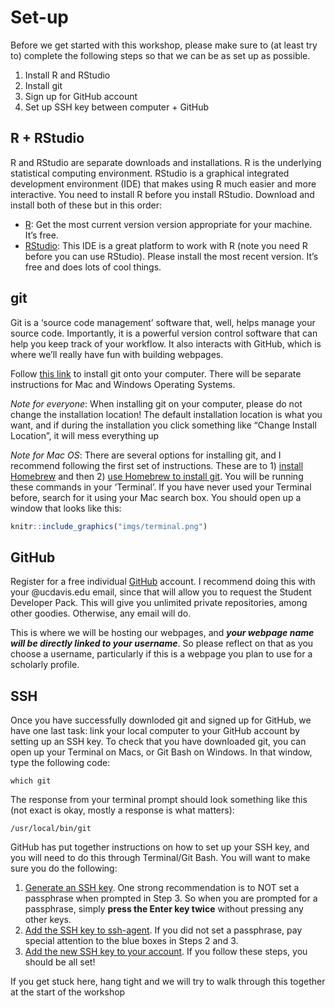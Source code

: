 # Set-up

Before we get started with this workshop, please make sure to (at least try to) complete the following steps so that we can be as set up as possible.

1. Install R and RStudio
2. Install git
3. Sign up for GitHub account
4. Set up SSH key between computer + GitHub

## R + RStudio

R and RStudio are separate downloads and installations. R is the underlying statistical computing environment. RStudio is a graphical integrated development environment (IDE) that makes using R much easier and more interactive. You need to install R before you install RStudio. Download and install both of these but in this order:

* [R](https://cran.rstudio.com/): Get the most current version version appropriate for your machine. It’s free.  
* [RStudio](https://posit.co/download/rstudio-desktop/): This IDE is a great platform to work with R (note you need R before you can use RStudio). Please install the most recent version. It’s free and does lots of cool things.  

## git

Git is a 'source code management' software that, well, helps manage your source code. Importantly, it is a powerful version control software that can help you keep track of your workflow. It also interacts with GitHub, which is where we'll really have fun with building webpages.  

Follow [this link](https://git-scm.com/downloads) to install git onto your computer. There will be separate instructions for Mac and Windows Operating Systems. 

*Note for everyone*: When installing git on your computer, please do not change the installation location! The default installation location is what you want, and if during the installation you click something like “Change Install Location”, it will mess everything up

*Note for Mac OS*: There are several options for installing git, and I recommend following the first set of instructions. These are to 1) [install Homebrew](https://brew.sh/) and then 2) [use Homebrew to install git](https://git-scm.com/download/mac). You will be running these commands in your 'Terminal'. If you have never used your Terminal before, search for it using your Mac search box. You should open up a window that looks like this:

```r
knitr::include_graphics("imgs/terminal.png")
```


## GitHub

Register for a free individual [GitHub](https://github.com/) account. I recommend doing this with your @ucdavis.edu email, since that will allow you to request the Student Developer Pack. This will give you unlimited private repositories, among other goodies. Otherwise, any email will do. 

This is where we will be hosting our webpages, and _**your webpage name will be directly linked to your username**_. So please reflect on that as you choose a username, particularly if this is a webpage you plan to use for a scholarly profile. 

## SSH

Once you have successfully downloded git and signed up for GitHub, we have one last task: link your local computer to your GitHub account by setting up an SSH key. To check that you have downloaded git, you can open up your Terminal on Macs, or Git Bash on Windows. In that window, type the following code:  

```
which git
```

The response from your terminal prompt should look something like this (not exact is okay, mostly a response is what matters):

```
/usr/local/bin/git
```

GitHub has put together instructions on how to set up your SSH key, and you will need to do this through Terminal/Git Bash. You will want to make sure you do the following:

1. [Generate an SSH key](https://docs.github.com/en/authentication/connecting-to-github-with-ssh/generating-a-new-ssh-key-and-adding-it-to-the-ssh-agent). One strong recommendation is to NOT set a passphrase when prompted in Step 3. So when you are prompted for a passphrase, simply **press the Enter key twice** without pressing any other keys. 
2. [Add the SSH key to ssh-agent](https://docs.github.com/en/authentication/connecting-to-github-with-ssh/generating-a-new-ssh-key-and-adding-it-to-the-ssh-agent#adding-your-ssh-key-to-the-ssh-agent). If you did not set a passphrase, pay special attention to the blue boxes in Steps 2 and 3.  
3. [Add the new SSH key to your account](https://docs.github.com/en/authentication/connecting-to-github-with-ssh/adding-a-new-ssh-key-to-your-github-account#adding-a-new-ssh-key-to-your-account). If you follow these steps, you should be all set!  

If you get stuck here, hang tight and we will try to walk through this together at the start of the workshop
